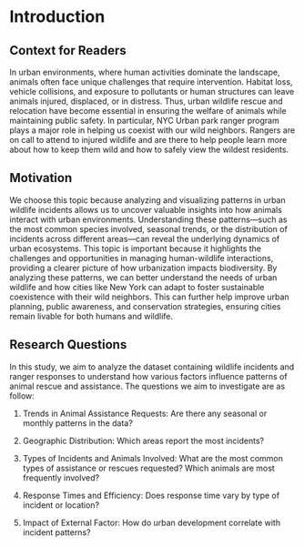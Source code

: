 # Introduction

## Context for Readers
In urban environments, where human activities dominate the landscape, animals often face unique challenges that require intervention. Habitat loss, vehicle collisions, and exposure to pollutants or human structures can leave animals injured, displaced, or in distress. Thus, urban wildlife rescue and relocation have become essential in ensuring the welfare of animals while maintaining public safety. In particular, NYC Urban park ranger program plays a major role in helping us coexist with our wild neighbors. Rangers are on call to attend to injured wildlife and are there to help people learn more about how to keep them wild and how to safely view the wildest residents.

## Motivation
We choose this topic because analyzing and visualizing patterns in urban wildlife incidents allows us to uncover valuable insights into how animals interact with urban environments. Understanding these patterns—such as the most common species involved, seasonal trends, or the distribution of incidents across different areas—can reveal the underlying dynamics of urban ecosystems. This topic is important because it highlights the challenges and opportunities in managing human-wildlife interactions, providing a clearer picture of how urbanization impacts biodiversity. By analyzing these patterns, we can better understand the needs of urban wildlife and how cities like New York can adapt to foster sustainable coexistence with their wild neighbors. This can further help improve urban planning, public awareness, and conservation strategies, ensuring cities remain livable for both humans and wildlife.

## Research Questions
In this study, we aim to analyze the dataset containing wildlife incidents and ranger responses to understand how various factors influence patterns of animal rescue and assistance. The questions we aim to investigate are as follow:

1. Trends in Animal Assistance Requests: Are there any seasonal or monthly patterns in the data?

2. Geographic Distribution: Which areas report the most incidents?

3. Types of Incidents and Animals Involved: What are the most common types of assistance or rescues requested? Which animals are most frequently involved?

4. Response Times and Efficiency: Does response time vary by type of incident or location?

5. Impact of External Factor: How do urban development correlate with incident patterns?





